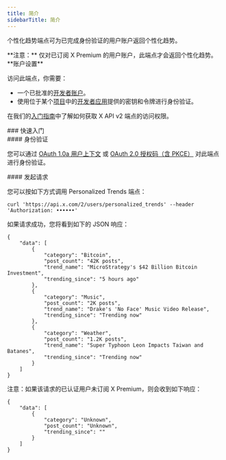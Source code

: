```yaml
---
title: 简介
sidebarTitle: 简介
---
```



个性化趋势端点可为已完成身份验证的用户账户返回个性化趋势。

<Note>
  **注意：** 仅对已订阅 X Premium 的用户账户，此端点才会返回个性化趋势。
</Note>

<Note>
  **账户设置**

  访问此端点，你需要：

  - 一个已批准的[开发者账户](https://developer.x.com/en/portal/petition/essential/basic-info)。
  - 使用位于某个[项目](/zh/resources/fundamentals/projects)中的[开发者应用](/zh/resources/fundamentals/developer-apps)提供的密钥和令牌进行身份验证。

  在我们的[入门指南](/zh/x-api/getting-started/getting-access)中了解如何获取 X API v2 端点的访问权限。
</Note>

<div id="getting-started">
  ### 快速入门
</div>

<div id="authentication">
  #### 身份验证
</div>

您可以通过 [OAuth 1.0a 用户上下文](/zh/resources/fundamentals/authentication) 或 [OAuth 2.0 授权码（含 PKCE）](zh/resources/fundamentals/authentication#oauth-2-0-authorization-code-flow-with-pkce-2) 对此端点进行身份验证。
 

<div id="making-a-request">
  #### 发起请求
</div>

您可以按如下方式调用 Personalized Trends 端点：

`curl 'https://api.x.com/2/users/personalized_trends' --header 'Authorization: ••••••'`

如果请求成功，您将看到如下的 JSON 响应：

```
{
    "data": [
        {
            "category": "Bitcoin",
            "post_count": "42K posts",
            "trend_name": "MicroStrategy's $42 Billion Bitcoin Investment",
            "trending_since": "5 hours ago"
        },
        {
            "category": "Music",
            "post_count": "2K posts",
            "trend_name": "Drake's 'No Face' Music Video Release",
            "trending_since": "Trending now"
        },
        {
            "category": "Weather",
            "post_count": "1.2K posts",
            "trend_name": "Super Typhoon Leon Impacts Taiwan and Batanes",
            "trending_since": "Trending now"
        }
    ]
}
```

注意：如果该请求的已认证用户未订阅 X Premium，则会收到如下响应：

```
{
    "data": [
        {
            "category": "Unknown",
            "post_count": "Unknown",
            "trending_since": ""
        }
    ]
}
```